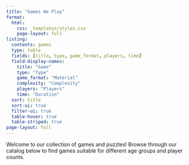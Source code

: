```yaml
---
title: "Games We Play"
format:
  html:
    css: _templates/styles.css
    page-layout: full
listing:
  contents: games
  type: table
  fields: [title, type, game_format, players, time]
  field-display-names:
    title: "Game"
    type: "Type"
    game_format: "Material"
    complexity: "Complexity"
    players: "Players"
    time: "Duration"
  sort: title
  sort-ui: true
  filter-ui: true
  table-hover: true
  table-striped: true
page-layout: full
---
```


Welcome to our collection of games and puzzles! Browse through our catalog below to find games suitable for different age groups and player counts.
